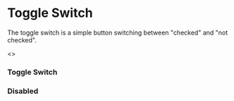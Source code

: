 
<Meta title="Forms|Toggle Switch" />

# Toggle Switch

The toggle switch is a simple button switching between "checked" and "not checked".

<Preview>
  <Story name="all">
    <>
      <h3>Toggle Switch</h3>
      <div style={{ display: 'inline-flex' }}>
        <ToggleSwitch />
        <ToggleSwitch size={24} />
        <ToggleSwitch size={32} />
      </div>
      <h3>Disabled</h3>
      <div style={{ display: 'inline-flex' }}>
        <ToggleSwitch disabled />
        <ToggleSwitch size={24} disabled />
        <ToggleSwitch size={32} disabled />
      </div>
    </>
  </Story>
</Preview>

<Props of={ToggleSwitch} />
